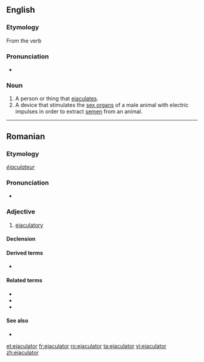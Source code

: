 ==English==

===Etymology===
From the verb {{term|lang=en|ejaculate}}

===Pronunciation===
* {{IPA|/ɪˈdʒækyəˌleɪtər/}}

===Noun===
{{en-noun}}

# A person or thing that [[ejaculate]]s.
# A device that stimulates the [[sex organ]]s of a male animal with electric impulses in order to extract [[semen]] from an animal.

----

==Romanian==

===Etymology===
{{etyl|fr|ro}} ''[[éjaculateur]]''

===Pronunciation===
* {{IPA|[e.ʒa.ku.laˈtor]|lang=ro}}

===Adjective===
{{ro-adj|3}}

# [[ejaculatory]]

====Declension====
{{ro-adj-3-tor|ejacula}}

====Derived terms====
* {{l|ro|preejaculator}}

====Related terms====
* {{l|ro|ejacula|a ejacula}}
* {{l|ro|ejaculare}}
* {{l|ro|ejaculație}}

====See also====
* {{l|ro|lichid preejaculator}}

[[et:ejaculator]]
[[fr:ejaculator]]
[[ro:ejaculator]]
[[ta:ejaculator]]
[[vi:ejaculator]]
[[zh:ejaculator]]